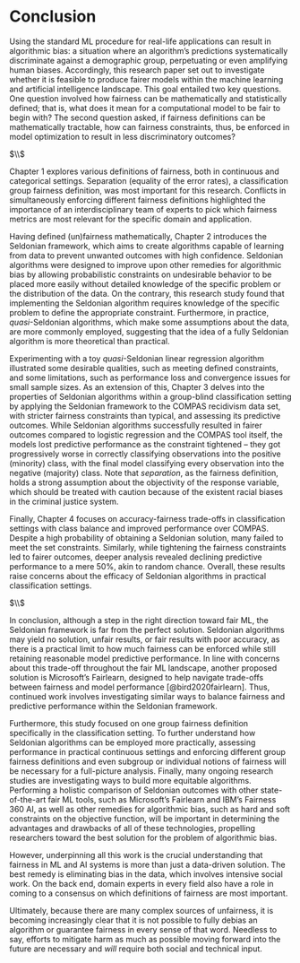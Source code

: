 # Conclusion {#conclusion}

Using the standard ML procedure for real-life applications can result in algorithmic bias: a situation where an algorithm’s predictions systematically discriminate against a demographic group, perpetuating or even amplifying human biases. Accordingly, this research paper set out to investigate whether it is feasible to produce fairer models within the machine learning and artificial intelligence landscape. This goal entailed two key questions. One question involved how fairness can be mathematically and statistically defined; that is, what does it mean for a computational model to be fair to begin with? The second question asked, if fairness definitions can be mathematically tractable, how can fairness constraints, thus, be enforced in model optimization to result in less discriminatory outcomes?

$\\$

Chapter 1 explores various definitions of fairness, both in continuous and categorical settings. Separation (equality of the error rates), a classification group fairness definition, was most important for this research. Conflicts in simultaneously enforcing different fairness definitions highlighted the importance of an interdisciplinary team of experts to pick which fairness metrics are most relevant for the specific domain and application. 

Having defined (un)fairness mathematically, Chapter 2 introduces the Seldonian framework, which aims to create algorithms capable of learning from data to prevent unwanted outcomes with high confidence. Seldonian algorithms were designed to improve upon other remedies for algorithmic bias by allowing probabilistic constraints on undesirable behavior to be placed more easily without detailed knowledge of the specific problem or the distribution of the data. On the contrary, this research study found that implementing the Seldonian algorithm requires knowledge of the specific problem to define the appropriate constraint. Furthermore, in practice, $\textit{quasi}$-Seldonian algorithms, which make some assumptions about the data, are more commonly employed, suggesting that the idea of a fully Seldonian algorithm is more theoretical than practical. 

Experimenting with a toy $\textit{quasi}$-Seldonian linear regression algorithm illustrated some desirable qualities, such as meeting defined constraints, and some limitations, such as performance loss and convergence issues for small sample sizes. As an extension of this, Chapter 3 delves into the properties of Seldonian algorithms within a group-blind classification setting by applying the Seldonian framework to the COMPAS recidivism data set, with stricter fairness constraints than typical, and assessing its predictive outcomes. While Seldonian algorithms successfully resulted in fairer outcomes compared to logistic regression and the COMPAS tool itself, the models lost predictive performance as the constraint tightened -- they got progressively worse in correctly classifying observations into the positive (minority) class, with the final model classifying every observation into the negative (majority) class. Note that $\textit{separation}$, as the fairness definition, holds a strong assumption about the objectivity of the response variable, which should be treated with caution because of the existent racial biases in the criminal justice system.

Finally, Chapter 4 focuses on accuracy-fairness trade-offs in classification settings with class balance and improved performance over COMPAS. Despite a high probability of obtaining a Seldonian solution, many failed to meet the set constraints. Similarly, while tightening the fairness constraints led to fairer outcomes, deeper analysis revealed declining predictive performance to a mere 50%, akin to random chance. Overall, these results raise concerns about the efficacy of Seldonian algorithms in practical classification settings.

$\\$

In conclusion, although a step in the right direction toward fair ML, the Seldonian framework is far from the perfect solution. Seldonian algorithms may yield no solution, unfair results, or fair results with poor accuracy, as there is a practical limit to how much fairness can be enforced while still retaining reasonable model predictive performance. In line with concerns about this trade-off throughout the fair ML landscape, another proposed solution is Microsoft's Fairlearn, designed to help navigate trade-offs between fairness and model performance [@bird2020fairlearn]. Thus, continued work involves investigating similar ways to balance fairness and predictive performance within the Seldonian framework.

Furthermore, this study focused on one group fairness definition specifically in the classification setting. To further understand how Seldonian algorithms can be employed more practically, assessing performance in practical continuous settings and enforcing different group fairness definitions and even subgroup or individual notions of fairness will be necessary for a full-picture analysis. Finally, many ongoing research studies are investigating ways to build more equitable algorithms. Performing a holistic comparison of Seldonian outcomes with other state-of-the-art fair ML tools, such as Microsoft's Fairlearn and IBM's Fairness 360 AI, as well as other remedies for algorithmic bias, such as hard and soft constraints on the objective function, will be important in determining the advantages and drawbacks of all of these technologies, propelling researchers toward the best solution for the problem of algorithmic bias. 

However, underpinning all this work is the crucial understanding that fairness in ML and AI systems is more than just a data-driven solution. The best remedy is eliminating bias in the data, which involves intensive social work. On the back end, domain experts in every field also have a role in coming to a consensus on which definitions of fairness are most important. 

Ultimately, because there are many complex sources of unfairness, it is becoming increasingly clear that it is not possible to fully debias an algorithm or guarantee fairness in every sense of that word. Needless to say, efforts to mitigate harm as much as possible moving forward into the future are necessary and $\textit{will}$ require both social and technical input.



